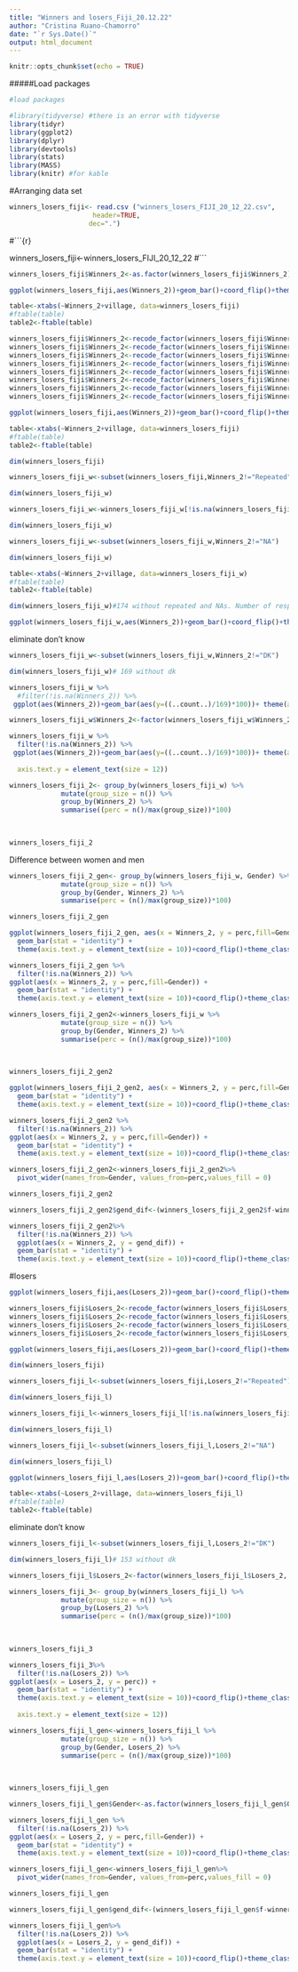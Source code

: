 ---
title: "Winners and losers_Fiji_20.12.22"
author: "Cristina Ruano-Chamorro"
date: "`r Sys.Date()`"
output: html_document
---

```{r setup, include=FALSE}
knitr::opts_chunk$set(echo = TRUE)
```
#####Load packages

```{r}

#load packages

#library(tidyverse) #there is an error with tidyverse
library(tidyr)
library(ggplot2)
library(dplyr)
library(devtools)
library(stats)
library(MASS)
library(knitr) #for kable

```


#Arranging data set

```{r}

winners_losers_fiji<- read.csv ("winners_losers_FIJI_20_12_22.csv",
                     header=TRUE,
                    dec=".")

```

#```{r}

winners_losers_fiji<-winners_losers_FIJI_20_12_22
#```

```{r}
winners_losers_fiji$Winners_2<-as.factor(winners_losers_fiji$Winners_2)
```

```{r}
ggplot(winners_losers_fiji,aes(Winners_2))+geom_bar()+coord_flip()+theme_classic()
```
```{r}
table<-xtabs(~Winners_2+village, data=winners_losers_fiji)
#ftable(table)
table2<-ftable(table)
```



```{r}
winners_losers_fiji$Winners_2<-recode_factor(winners_losers_fiji$Winners_2,  "Vitawa village"= "Other villages")
winners_losers_fiji$Winners_2<-recode_factor(winners_losers_fiji$Winners_2,  "Nerby villages"= "Other villages")
winners_losers_fiji$Winners_2<-recode_factor(winners_losers_fiji$Winners_2,  "Navuniivi and Nayaunura"= "Other villages")
winners_losers_fiji$Winners_2<-recode_factor(winners_losers_fiji$Winners_2,  "Narewa village"= "Other villages")
winners_losers_fiji$Winners_2<-recode_factor(winners_losers_fiji$Winners_2,  "Villages"= "Community")
winners_losers_fiji$Winners_2<-recode_factor(winners_losers_fiji$Winners_2,  "Everyone"= "Community")
winners_losers_fiji$Winners_2<-recode_factor(winners_losers_fiji$Winners_2,  "Vatu-i-Ra owners"= "Clan")
winners_losers_fiji$Winners_2<-recode_factor(winners_losers_fiji$Winners_2,  "Nakorotubu"= "Nakorotubu district")
```

```{r}
ggplot(winners_losers_fiji,aes(Winners_2))+geom_bar()+coord_flip()+theme_classic()
```
```{r}
table<-xtabs(~Winners_2+village, data=winners_losers_fiji)
#ftable(table)
table2<-ftable(table)
```


```{r}
dim(winners_losers_fiji)
```
```{r}
winners_losers_fiji_w<-subset(winners_losers_fiji,Winners_2!="Repeated")

```

```{r}
dim(winners_losers_fiji_w)
```
```{r}
winners_losers_fiji_w<-winners_losers_fiji_w[!is.na(winners_losers_fiji_w$Winners_2),]#eliminate NAs 
```

```{r}
dim(winners_losers_fiji_w)
```


```{r}
winners_losers_fiji_w<-subset(winners_losers_fiji_w,Winners_2!="NA")
```

```{r}
dim(winners_losers_fiji_w)
```



```{r}
table<-xtabs(~Winners_2+village, data=winners_losers_fiji_w)
#ftable(table)
table2<-ftable(table)
```

```{r}
dim(winners_losers_fiji_w)#174 without repeated and NAs. Number of responses
```



```{r}
ggplot(winners_losers_fiji_w,aes(Winners_2))+geom_bar()+coord_flip()+theme_classic()
```



eliminate don't know
```{r}
winners_losers_fiji_w<-subset(winners_losers_fiji_w,Winners_2!="DK")
```

```{r}
dim(winners_losers_fiji_w)# 169 without dk
```


```{r}
winners_losers_fiji_w %>% 
  #filter(!is.na(Winners_2)) %>% 
 ggplot(aes(Winners_2))+geom_bar(aes(y=((..count..)/169)*100))+ theme(axis.text.x = element_text(angle = 90))+coord_flip()+theme_classic()
```  
```{r}
winners_losers_fiji_w$Winners_2<-factor(winners_losers_fiji_w$Winners_2, levels = c("Elders", "Clan", "Family", "Leaders", "Nakorotubu district", "Other villages","Women", "No one", "Fishers", "Poachers", "Community"))

```

```{r}
winners_losers_fiji_w %>% 
  filter(!is.na(Winners_2)) %>% 
 ggplot(aes(Winners_2))+geom_bar(aes(y=((..count..)/169)*100))+ theme(axis.text.x = element_text(angle = 90))+coord_flip()+theme_classic()+theme(
  
  axis.text.y = element_text(size = 12))
```


```{r}
winners_losers_fiji_2<- group_by(winners_losers_fiji_w) %>%
             mutate(group_size = n()) %>%
             group_by(Winners_2) %>%
             summarise((perc = n()/max(group_size))*100)
  
  
```



```{r}
winners_losers_fiji_2
```

Difference between women and men


```{r}
winners_losers_fiji_2_gen<- group_by(winners_losers_fiji_w, Gender) %>%# here we calculate the percentage of women of all women  who mentioned X category (women #respondents are 100%, and the same for men)
             mutate(group_size = n()) %>%
             group_by(Gender, Winners_2) %>%
             summarise(perc = (n()/max(group_size))*100)
```
```{r}
winners_losers_fiji_2_gen
```

```{r}
ggplot(winners_losers_fiji_2_gen, aes(x = Winners_2, y = perc,fill=Gender)) +
  geom_bar(stat = "identity") +
  theme(axis.text.y = element_text(size = 10))+coord_flip()+theme_classic()
```

```{r}
winners_losers_fiji_2_gen %>% 
  filter(!is.na(Winners_2)) %>% 
ggplot(aes(x = Winners_2, y = perc,fill=Gender)) +
  geom_bar(stat = "identity") +
  theme(axis.text.y = element_text(size = 10))+coord_flip()+theme_classic()
```


```{r}
winners_losers_fiji_2_gen2<-winners_losers_fiji_w %>%
             mutate(group_size = n()) %>%
             group_by(Gender, Winners_2) %>%
             summarise(perc = (n()/max(group_size))*100)
  
  
```



```{r}
winners_losers_fiji_2_gen2
```

```{r}
ggplot(winners_losers_fiji_2_gen2, aes(x = Winners_2, y = perc,fill=Gender)) + #here all respondents are 100%
  geom_bar(stat = "identity") +
  theme(axis.text.y = element_text(size = 10))+coord_flip()+theme_classic()
```

```{r}
winners_losers_fiji_2_gen2 %>% 
  filter(!is.na(Winners_2)) %>% 
ggplot(aes(x = Winners_2, y = perc,fill=Gender)) +
  geom_bar(stat = "identity") +
  theme(axis.text.y = element_text(size = 10))+coord_flip()+theme_classic()
```


```{r}
winners_losers_fiji_2_gen2<-winners_losers_fiji_2_gen2%>%
  pivot_wider(names_from=Gender, values_from=perc,values_fill = 0)
```


```{r}
winners_losers_fiji_2_gen2
```

```{r}
winners_losers_fiji_2_gen2$gend_dif<-(winners_losers_fiji_2_gen2$f-winners_losers_fiji_2_gen2$m)
```

```{r}
winners_losers_fiji_2_gen2%>%
  filter(!is.na(Winners_2)) %>% 
  ggplot(aes(x = Winners_2, y = gend_dif)) +
  geom_bar(stat = "identity") +
  theme(axis.text.y = element_text(size = 10))+coord_flip()+theme_classic()+ scale_y_continuous(limits = c(-5, 7.5))
```


#losers


```{r}
ggplot(winners_losers_fiji,aes(Losers_2))+geom_bar()+coord_flip()+theme_classic()
```


```{r}
winners_losers_fiji$Losers_2<-recode_factor(winners_losers_fiji$Losers_2,  "Yaubula Committee"="Committee")
winners_losers_fiji$Losers_2<-recode_factor(winners_losers_fiji$Losers_2,  "Narewa Village"="Other villages")
winners_losers_fiji$Losers_2<-recode_factor(winners_losers_fiji$Losers_2,  "Nakorotubu"="Nakorotubu district")
winners_losers_fiji$Losers_2<-recode_factor(winners_losers_fiji$Losers_2,  "Everyone"="Community")
```

```{r}
ggplot(winners_losers_fiji,aes(Losers_2))+geom_bar()+coord_flip()+theme_classic()
```
```{r}
dim(winners_losers_fiji)
```
```{r}
winners_losers_fiji_l<-subset(winners_losers_fiji,Losers_2!="Repeated")

```

```{r}
dim(winners_losers_fiji_l)
```
```{r}
winners_losers_fiji_l<-winners_losers_fiji_l[!is.na(winners_losers_fiji_l$Losers_2),]#eliminate NAs 
```

```{r}
dim(winners_losers_fiji_l)
```


```{r}
winners_losers_fiji_l<-subset(winners_losers_fiji_l,Losers_2!="NA")
```

```{r}
dim(winners_losers_fiji_l)
```
```{r}
ggplot(winners_losers_fiji_l,aes(Losers_2))+geom_bar()+coord_flip()+theme_classic()
```




```{r}
table<-xtabs(~Losers_2+village, data=winners_losers_fiji_l)
#ftable(table)
table2<-ftable(table)
```
eliminate don't know
```{r}
winners_losers_fiji_l<-subset(winners_losers_fiji_l,Losers_2!="DK")
```

```{r}
dim(winners_losers_fiji_l)# 153 without dk
```


```{r}
winners_losers_fiji_l$Losers_2<-factor(winners_losers_fiji_l$Losers_2, levels = c("Divers", "Youth", "Few villages", "Other villages",  "Nakorotubu district","Fishers", "Committee", "Community", "Women", "No one"))

```



```{r}
winners_losers_fiji_3<- group_by(winners_losers_fiji_l) %>%
             mutate(group_size = n()) %>%
             group_by(Losers_2) %>%
             summarise(perc = (n()/max(group_size))*100)
  
  
```



```{r}
winners_losers_fiji_3
```



```{r}
winners_losers_fiji_3%>% 
  filter(!is.na(Losers_2)) %>% 
ggplot(aes(x = Losers_2, y = perc)) +
  geom_bar(stat = "identity") +
  theme(axis.text.y = element_text(size = 10))+coord_flip()+theme_classic()+theme(
  
  axis.text.y = element_text(size = 12))
```


```{r}
winners_losers_fiji_l_gen<-winners_losers_fiji_l %>%
             mutate(group_size = n()) %>%
             group_by(Gender, Losers_2) %>%
             summarise(perc = (n()/max(group_size))*100)
  
  
```


```{r}
winners_losers_fiji_l_gen
```

```{r}
winners_losers_fiji_l_gen$Gender<-as.factor(winners_losers_fiji_l_gen$Gender)
```


```{r}
winners_losers_fiji_l_gen %>% 
  filter(!is.na(Losers_2)) %>% 
ggplot(aes(x = Losers_2, y = perc,fill=Gender)) +
  geom_bar(stat = "identity") +
  theme(axis.text.y = element_text(size = 10))+coord_flip()+theme_classic()
```



```{r}
winners_losers_fiji_l_gen<-winners_losers_fiji_l_gen%>%
  pivot_wider(names_from=Gender, values_from=perc,values_fill = 0)
```


```{r}
winners_losers_fiji_l_gen
```

```{r}
winners_losers_fiji_l_gen$gend_dif<-(winners_losers_fiji_l_gen$f-winners_losers_fiji_l_gen$m)
```

```{r}
winners_losers_fiji_l_gen%>%
  filter(!is.na(Losers_2)) %>% 
  ggplot(aes(x = Losers_2, y = gend_dif)) +
  geom_bar(stat = "identity") +
  theme(axis.text.y = element_text(size = 10))+coord_flip()+theme_classic()
```